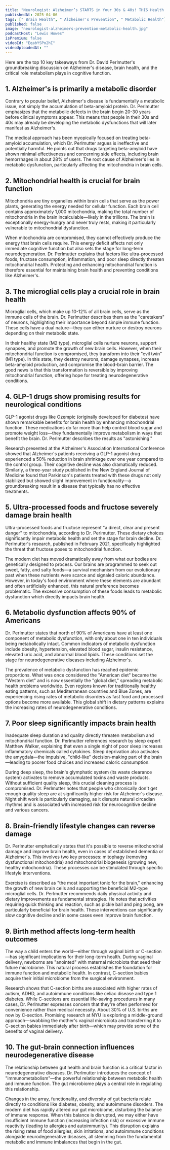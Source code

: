 ```yaml
---
title: "Neurologist: Alzheimer’s STARTS in Your 30s & 40s! THIS Health Mistake Makes Your Odds WORSE!"
publishedAt: 2025-04-06
tags: [" Brain Health", " Alzheimer's Prevention", " Metabolic Health"]
published: false
image: "neurologist-alzheimers-prevention-metabolic-health.jpg"
podcastHost: "Lewis Howes"
isPremium: false
videoId: "EqabYSPo2hI"
videoUploadedAt: ""
---
```



<PodcastSummaryPageLayout frontmatter={frontmatter}>

Here are the top 10 key takeaways from Dr. David Perlmutter's groundbreaking discussion on Alzheimer's disease, brain health, and the critical role metabolism plays in cognitive function.

## 1. Alzheimer's is primarily a metabolic disorder

Contrary to popular belief, Alzheimer's disease is fundamentally a metabolic issue, not simply the accumulation of beta-amyloid protein. Dr. Perlmutter emphasizes that the metabolic defects in the brain begin 20-30 years before clinical symptoms appear. This means that people in their 30s and 40s may already be developing the metabolic dysfunctions that will later manifest as Alzheimer's.

The medical approach has been myopically focused on treating beta-amyloid accumulation, which Dr. Perlmutter argues is ineffective and potentially harmful. He points out that drugs targeting beta-amyloid have shown minimal effectiveness and concerning side effects, including brain hemorrhages in about 28% of users. The root cause of Alzheimer's lies in metabolic dysfunction, particularly affecting the mitochondria in brain cells.

## 2. Mitochondrial health is crucial for brain function

Mitochondria are tiny organelles within brain cells that serve as the power plants, generating the energy needed for cellular function. Each brain cell contains approximately 1,000 mitochondria, making the total number of mitochondria in the brain incalculable—likely in the trillions. The brain is exceptionally energy-hungry and never truly rests, making it particularly vulnerable to mitochondrial dysfunction.

When mitochondria are compromised, they cannot effectively produce the energy that brain cells require. This energy deficit affects not only immediate cognitive function but also sets the stage for long-term neurodegeneration. Dr. Perlmutter explains that factors like ultra-processed foods, fructose consumption, inflammation, and poor sleep directly threaten mitochondrial health. Protecting and enhancing mitochondrial function is therefore essential for maintaining brain health and preventing conditions like Alzheimer's.

## 3. The microglial cells play a crucial role in brain health

Microglial cells, which make up 10-12% of all brain cells, serve as the immune cells of the brain. Dr. Perlmutter describes them as the "caretakers" of neurons, highlighting their importance beyond simple immune function. These cells have a dual nature—they can either nurture or destroy neurons depending on their metabolic state.

In their healthy state (M2 type), microglial cells nurture neurons, support synapses, and promote the growth of new brain cells. However, when their mitochondrial function is compromised, they transform into their "evil twin" (M1 type). In this state, they destroy neurons, damage synapses, increase beta-amyloid production, and compromise the blood-brain barrier. The good news is that this transformation is reversible by improving mitochondrial function, offering hope for treating neurodegenerative conditions.

## 4. GLP-1 drugs show promising results for neurological conditions

GLP-1 agonist drugs like Ozempic (originally developed for diabetes) have shown remarkable benefits for brain health by enhancing mitochondrial function. These medications do far more than help control blood sugar and promote weight loss—they fundamentally improve metabolism in ways that benefit the brain. Dr. Perlmutter describes the results as "astonishing."

Research presented at the Alzheimer's Association International Conference showed that Alzheimer's patients receiving a GLP-1 agonist drug experienced a 50% reduction in brain shrinkage over one year compared to the control group. Their cognitive decline was also dramatically reduced. Similarly, a three-year study published in the New England Journal of Medicine found that Parkinson's patients treated with these drugs not only stabilized but showed slight improvement in functionality—a groundbreaking result in a disease that typically has no effective treatments.

## 5. Ultra-processed foods and fructose severely damage brain health

Ultra-processed foods and fructose represent "a direct, clear and present danger" to mitochondria, according to Dr. Perlmutter. These dietary choices significantly impair metabolic health and set the stage for brain decline. Dr. Perlmutter's research, published in February 2021, specifically highlighted the threat that fructose poses to mitochondrial function.

The modern diet has moved dramatically away from what our bodies are genetically designed to process. Our brains are programmed to seek out sweet, fatty, and salty foods—a survival mechanism from our evolutionary past when these nutrients were scarce and signaled caloric abundance. However, in today's food environment where these elements are abundant and often artificially enhanced, this natural preference becomes problematic. The excessive consumption of these foods leads to metabolic dysfunction which directly impacts brain health.

## 6. Metabolic dysfunction affects 90% of Americans

Dr. Perlmutter states that north of 90% of Americans have at least one component of metabolic dysfunction, with only about one in ten individuals being metabolically intact. Common indicators of metabolic dysfunction include obesity, hypertension, elevated blood sugar, insulin resistance, elevated uric acid, and abnormal blood lipids. These conditions set the stage for neurodegenerative diseases including Alzheimer's.

The prevalence of metabolic dysfunction has reached epidemic proportions. What was once considered the "American diet" became the "Western diet" and is now essentially the "global diet," spreading metabolic health problems worldwide. Even regions known for traditionally healthy eating patterns, such as Mediterranean countries and Blue Zones, are experiencing rising rates of metabolic disorders as fast food and processed options become more available. This global shift in dietary patterns explains the increasing rates of neurodegenerative conditions.

## 7. Poor sleep significantly impacts brain health

Inadequate sleep duration and quality directly threaten metabolism and mitochondrial function. Dr. Perlmutter references research by sleep expert Matthew Walker, explaining that even a single night of poor sleep increases inflammatory chemicals called cytokines. Sleep deprivation also activates the amygdala—the impulsive, "child-like" decision-making part of the brain—leading to poorer food choices and increased caloric consumption.

During deep sleep, the brain's glymphatic system (its waste clearance system) activates to remove accumulated toxins and waste products. Without sufficient quality sleep, this crucial cleaning process is compromised. Dr. Perlmutter notes that people who chronically don't get enough quality sleep are at significantly higher risk for Alzheimer's disease. Night shift work is particularly damaging, as it disrupts natural circadian rhythms and is associated with increased risk for neurocognitive decline and various cancers.

## 8. Brain-friendly lifestyle changes can reverse damage

Dr. Perlmutter emphatically states that it's possible to reverse mitochondrial damage and improve brain health, even in cases of established dementia or Alzheimer's. This involves two key processes: mitophagy (removing dysfunctional mitochondria) and mitochondrial biogenesis (growing new, healthy mitochondria). These processes can be stimulated through specific lifestyle interventions.

Exercise is described as "the most important tonic for the brain," enhancing the growth of new brain cells and supporting the beneficial M2-type microglial cells. Dr. Perlmutter recommends daily physical activity and dietary improvements as fundamental strategies. He notes that activities requiring quick thinking and reaction, such as pickle ball and ping pong, are particularly beneficial for brain health. These interventions can significantly slow cognitive decline and in some cases even improve brain function.

## 9. Birth method affects long-term health outcomes

The way a child enters the world—either through vaginal birth or C-section—has significant implications for their long-term health. During vaginal delivery, newborns are "anointed" with maternal microbiota that seed their future microbiome. This natural process establishes the foundation for immune function and metabolic health. In contrast, C-section babies acquire their initial microbiome from the surgical environment.

Research shows that C-section births are associated with higher rates of autism, ADHD, and autoimmune conditions like celiac disease and type 1 diabetes. While C-sections are essential life-saving procedures in many cases, Dr. Perlmutter expresses concern that they're often performed for convenience rather than medical necessity. About 30% of U.S. births are now by C-section. Promising research at NYU is exploring a middle-ground approach—swabbing the mother's vaginal microbiota and transferring it to C-section babies immediately after birth—which may provide some of the benefits of vaginal delivery.

## 10. The gut-brain connection influences neurodegenerative disease

The relationship between gut health and brain function is a critical factor in neurodegenerative diseases. Dr. Perlmutter introduces the concept of "immunometabolism"—the powerful relationship between metabolic health and immune function. The gut microbiome plays a central role in regulating this relationship.

Changes in the array, functionality, and diversity of gut bacteria relate directly to conditions like diabetes, obesity, and autoimmune disorders. The modern diet has rapidly altered our gut microbiome, disturbing the balance of immune response. When this balance is disrupted, we may either have insufficient immune function (increasing infection risk) or excessive immune reactivity (leading to allergies and autoimmunity). This disruption explains the rising rates of food allergies, skin irritations, and autoimmune conditions alongside neurodegenerative diseases, all stemming from the fundamental metabolic and immune imbalances that begin in the gut.

</PodcastSummaryPageLayout>
